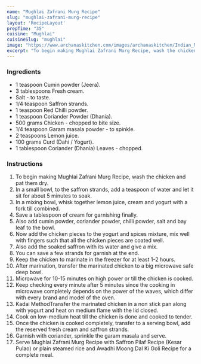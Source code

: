 ---
name: "Mughlai Zafrani Murg Recipe"
slug: "mughlai-zafrani-murg-recipe"
layout: 'RecipeLayout'
prepTime: "35"
cuisine: "Mughlai"
cuisineSlug: "mughlai"
image: "https://www.archanaskitchen.com/images/archanaskitchen/Indian_Non_Veg_Recipes/Mughlai_zafrani_murg_recipe.JPG"
excerpt: "To begin making Mughlai Zafrani Murg Recipe, wash the chicken and pat them dry"
---

### Ingredients

- 1 teaspoon Cumin powder (Jeera).
- 3 tablespoons Fresh cream.
- Salt - to taste.
- 1/4 teaspoon Saffron strands.
- 1 teaspoon Red Chilli powder.
- 1 teaspoon Coriander Powder (Dhania).
- 500 grams Chicken - chopped to bite size.
- 1/4 teaspoon Garam masala powder - to spinkle.
- 2 teaspoons Lemon juice.
- 100 grams Curd (Dahi / Yogurt).
- 1 tablespoon Coriander (Dhania) Leaves - chopped.

### Instructions

1. To begin making Mughlai Zafrani Murg Recipe, wash the chicken and pat them dry.
1. In a small bowl, to the saffron strands, add a teaspoon of water and let it sit for about 5 minutes to soak.
1. In a mixing bowl, whisk together lemon juice, cream and yogurt with a fork till combined.
1. Save a tablespoon of cream for garnishing finally.
1. Also add cumin powder, coriander powder, chilli powder, salt and bay leaf to the bowl.
1. Now add the chicken pieces to the yogurt and spices mixture, mix well with fingers such that all the chicken pieces are coated well.
1. Also add the soaked saffron with its water and give a mix.
1. You can save a few strands for garnish at the end.
1. Keep the chicken to marinate in the freezer for at least 1-2 hours.
1. After marination, transfer the marinated chicken to a big microwave safe deep bowl.
1. Microwave for 10-15 minutes on high power or till the chicken is cooked.
1. Keep checking every minute after 5 minutes since the cooking in microwave completely depends on the power of the waves, which differ with every brand and model of the oven.
1. Kadai MethodTransfer the marinated chicken in a non stick pan along with yogurt and heat on medium flame with the lid closed.
1. Cook on low-medium heat till the chicken is done and cooked to tender.
1. Once the chicken is cooked completely, transfer to a serving bowl, add the reserved fresh cream and saffron strands.
1. Garnish with coriander, sprinkle the garam masala and serve.
1. Serve Mughlai Zafrani Murg Recipe with Saffron Pilaf Recipe (Kesar Pulao) or plain steamed rice and Awadhi Moong Dal Ki Goli Recipe for a complete meal.
